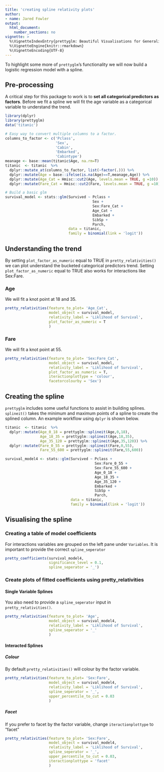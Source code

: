 ```yaml
---
title: 'creating spline relativity plots'
author:
- name: Jared Fowler
output:
  html_document: 
    number_sections: no
vignette: >
  %\VignetteIndexEntry{prettyglm: Beautiful Visualisations for Generalized Linear Models}
  %\VignetteEngine{knitr::rmarkdown}
  %\VignetteEncoding{UTF-8}
---
```


To highlight some more of `prettyglm`'s functionality we will now build a logistic regression model with a spline.

## Pre-processing

A critical step for this package to work is to **set all categorical predictors as factors**. Before we fit a spline we will fit the age variable as a categorical variable to understand the trend.

```r
library(dplyr)
library(prettyglm)
data('titanic')

# Easy way to convert multiple columns to a factor.
columns_to_factor <- c('Pclass',
                       'Sex',
                       'Cabin', 
                       'Embarked',
                       'Cabintype')
meanage <- base::mean(titanic$Age, na.rm=T)
titanic  <- titanic  %>%
  dplyr::mutate_at(columns_to_factor, list(~factor(.))) %>%
  dplyr::mutate(Age = base::ifelse(is.na(Age)==T,meanage,Age)) %>% 
  dplyr::mutate(Age_Cat = Hmisc::cut2(Age, levels.mean = TRUE, g =10)) %>% 
  dplyr::mutate(Fare_Cat = Hmisc::cut2(Fare, levels.mean = TRUE, g =10))

# Build a basic glm
survival_model <- stats::glm(Survived ~ Pclass + 
                                        Sex + 
                                        Sex:Fare_Cat +
                                        Age_Cat +
                                        Embarked + 
                                        SibSp + 
                                        Parch, 
                             data = titanic, 
                             family = binomial(link = 'logit'))
```

## Understanding the trend {.tabset}

By setting `plot_factor_as_numeric` equal to TRUE in `pretty_relativities()` we can plot understand the bucketed categorical predictors trend. Setting `plot_factor_as_numeric` equal to TRUE also works for interactions like Sex:Fare.

### Age

We will fit a knot point at 18 and 35.

```r
pretty_relativities(feature_to_plot= 'Age_Cat',
                    model_object = survival_model,
                    relativity_label = 'Liklihood of Survival',
                    plot_factor_as_numeric = T
                    )
```

### Fare

We will fit a knot point at 55.

```r
pretty_relativities(feature_to_plot= 'Sex:Fare_Cat',
                    model_object = survival_model,
                    relativity_label = 'Liklihood of Survival',
                    plot_factor_as_numeric = T,
                    iteractionplottype = 'colour',
                    facetorcolourby = 'Sex')
```

## Creating the spline

`prettyglm` includes some useful functions to assist in building splines. `splineit()` takes the minimum and maximum points of a spline to create the splined column. An example workflow using `dplyr` is shown below.

```r
titanic  <- titanic  %>%
  dplyr::mutate(Age_0_18 = prettyglm::splineit(Age,0,18),
                Age_18_35 = prettyglm::splineit(Age,18,35),
                Age_35_120 = prettyglm::splineit(Age,35,120)) %>%
  dplyr::mutate(Fare_0_55 = prettyglm::splineit(Fare,0,55),
                Fare_55_600 = prettyglm::splineit(Fare,55,600))

survival_model4 <- stats::glm(Survived ~ Pclass +
                                         Sex:Fare_0_55 +
                                         Sex:Fare_55_600 +
                                         Age_0_18 +
                                         Age_18_35 +
                                         Age_35_120 +
                                         Embarked +
                                         SibSp +
                                         Parch,
                              data = titanic,
                              family = binomial(link = 'logit'))
```

## Visualising the spline

### Creating a table of model coefficients

For interactions variables are grouped on the left pane under `Variables`. It is important to provide the correct `spline_seperator`

```r
pretty_coefficients(survival_model4, 
                    significance_level = 0.1,
                    spline_seperator = '_')
```

### Create plots of fitted coefficients using pretty_relativities

#### Single Variable Splines

You also need to provide a `spline_seperator` input in `pretty_relativities()`. 

```r
pretty_relativities(feature_to_plot= 'Age',
                    model_object = survival_model4,
                    relativity_label = 'Liklihood of Survival',
                    spline_seperator = '_'
                    )
```

#### Interacted Splines {.tabset}

##### Colour

By default `pretty_relativities()` will colour by the factor variable.

```r
pretty_relativities(feature_to_plot= 'Sex:Fare',
                    model_object = survival_model4,
                    relativity_label = 'Liklihood of Survival',
                    spline_seperator = '_',
                    upper_percentile_to_cut = 0.03
                    )
```

##### Facet

If you prefer to facet by the factor variable, change `iteractionplottype` to "facet" 

```r
pretty_relativities(feature_to_plot= 'Sex:Fare',
                    model_object = survival_model4,
                    relativity_label = 'Liklihood of Survival',
                    spline_seperator = '_',
                    upper_percentile_to_cut = 0.03,
                    iteractionplottype = 'facet'
                    )
```
